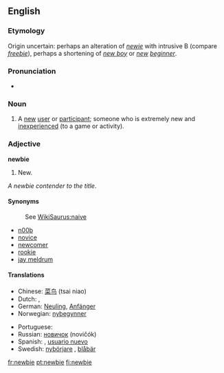 ==English==

===Etymology===
Origin uncertain: perhaps an alteration of ''[[newie]]'' with intrusive B (compare ''[[freebie]]''), perhaps a shortening of ''[[new boy]]'' or ''[[new]] [[beginner]]''.

===Pronunciation===
* {{rhymes|uːbi}}
{{rfp}}

===Noun===
{{en-noun}}

# {{context|slang|internet}} A [[new]] [[user]] or [[participant]]; someone who is extremely new and [[inexperienced]] (to a game or activity).

===Adjective===
'''newbie'''

# {{context|slang|internet}} New.
''A newbie contender to the title''.

====Synonyms====
:See [[WikiSaurus:naive]]
* [[n00b]]
* [[novice]]
* [[newcomer]]
* [[rookie]]
* [[jay meldrum]]

====Translations====
{{trans-top|new (inexperienced) user or participant}}
*Chinese: [[菜鸟]] (tsai niao)
*Dutch: {{t|nl|nieuweling|m}}, {{t|nl|beginneling|m}}
*German: [[Neuling]], [[Anfänger]]
*Norwegian: [[nybegynner]]
{{trans-mid}}
*Portuguese: {{t|pt|novato}}
*Russian: [[новичок]] (novičók) {{m}}
*Spanish: {{t|es|novato}}, [[usuario nuevo]] {{m}}
*Swedish: [[nybörjare]] {{c}}, [[blåbär]] {{n}}
{{trans-bottom}}

[[fr:newbie]]
[[pt:newbie]]
[[fi:newbie]]